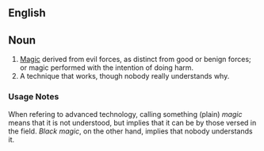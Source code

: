 ==English==

==Noun==
# [[Magic]] derived from evil forces, as distinct from good or benign forces; or magic performed with the intention of doing harm.
# A technique that works, though nobody really understands why.

===Usage Notes===
When refering to advanced technology, calling something (plain) ''magic'' means that it is not understood, but implies that it can be by those versed in the field.  ''Black magic'', on the other hand, implies that nobody understands it.